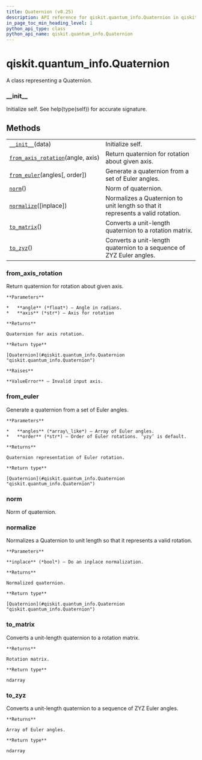 ```yaml
---
title: Quaternion (v0.25)
description: API reference for qiskit.quantum_info.Quaternion in qiskit v0.25
in_page_toc_min_heading_level: 1
python_api_type: class
python_api_name: qiskit.quantum_info.Quaternion
---
```


<span id="qiskit-quantum-info-quaternion" />

# qiskit.quantum\_info.Quaternion

<Class id="qiskit.quantum_info.Quaternion" isDedicatedPage={true} github="https://github.com/qiskit/qiskit/tree/stable/0.17/qiskit/quantum_info/synthesis/quaternion.py" signature="Quaternion(data)" modifiers="class">
  A class representing a Quaternion.

  ### \_\_init\_\_

  <Function id="qiskit.quantum_info.Quaternion.__init__" signature="__init__(data)">
    Initialize self. See help(type(self)) for accurate signature.
  </Function>

  ## Methods

  |                                                                                                                                             |                                                                                |
  | ------------------------------------------------------------------------------------------------------------------------------------------- | ------------------------------------------------------------------------------ |
  | [`__init__`](#qiskit.quantum_info.Quaternion.__init__ "qiskit.quantum_info.Quaternion.__init__")(data)                                      | Initialize self.                                                               |
  | [`from_axis_rotation`](#qiskit.quantum_info.Quaternion.from_axis_rotation "qiskit.quantum_info.Quaternion.from_axis_rotation")(angle, axis) | Return quaternion for rotation about given axis.                               |
  | [`from_euler`](#qiskit.quantum_info.Quaternion.from_euler "qiskit.quantum_info.Quaternion.from_euler")(angles\[, order])                    | Generate a quaternion from a set of Euler angles.                              |
  | [`norm`](#qiskit.quantum_info.Quaternion.norm "qiskit.quantum_info.Quaternion.norm")()                                                      | Norm of quaternion.                                                            |
  | [`normalize`](#qiskit.quantum_info.Quaternion.normalize "qiskit.quantum_info.Quaternion.normalize")(\[inplace])                             | Normalizes a Quaternion to unit length so that it represents a valid rotation. |
  | [`to_matrix`](#qiskit.quantum_info.Quaternion.to_matrix "qiskit.quantum_info.Quaternion.to_matrix")()                                       | Converts a unit-length quaternion to a rotation matrix.                        |
  | [`to_zyz`](#qiskit.quantum_info.Quaternion.to_zyz "qiskit.quantum_info.Quaternion.to_zyz")()                                                | Converts a unit-length quaternion to a sequence of ZYZ Euler angles.           |

  ### from\_axis\_rotation

  <Function id="qiskit.quantum_info.Quaternion.from_axis_rotation" signature="from_axis_rotation(angle, axis)" modifiers="classmethod">
    Return quaternion for rotation about given axis.

    **Parameters**

    *   **angle** (*float*) – Angle in radians.
    *   **axis** (*str*) – Axis for rotation

    **Returns**

    Quaternion for axis rotation.

    **Return type**

    [Quaternion](#qiskit.quantum_info.Quaternion "qiskit.quantum_info.Quaternion")

    **Raises**

    **ValueError** – Invalid input axis.
  </Function>

  ### from\_euler

  <Function id="qiskit.quantum_info.Quaternion.from_euler" signature="from_euler(angles, order='yzy')" modifiers="classmethod">
    Generate a quaternion from a set of Euler angles.

    **Parameters**

    *   **angles** (*array\_like*) – Array of Euler angles.
    *   **order** (*str*) – Order of Euler rotations. ‘yzy’ is default.

    **Returns**

    Quaternion representation of Euler rotation.

    **Return type**

    [Quaternion](#qiskit.quantum_info.Quaternion "qiskit.quantum_info.Quaternion")
  </Function>

  ### norm

  <Function id="qiskit.quantum_info.Quaternion.norm" signature="norm()">
    Norm of quaternion.
  </Function>

  ### normalize

  <Function id="qiskit.quantum_info.Quaternion.normalize" signature="normalize(inplace=False)">
    Normalizes a Quaternion to unit length so that it represents a valid rotation.

    **Parameters**

    **inplace** (*bool*) – Do an inplace normalization.

    **Returns**

    Normalized quaternion.

    **Return type**

    [Quaternion](#qiskit.quantum_info.Quaternion "qiskit.quantum_info.Quaternion")
  </Function>

  ### to\_matrix

  <Function id="qiskit.quantum_info.Quaternion.to_matrix" signature="to_matrix()">
    Converts a unit-length quaternion to a rotation matrix.

    **Returns**

    Rotation matrix.

    **Return type**

    ndarray
  </Function>

  ### to\_zyz

  <Function id="qiskit.quantum_info.Quaternion.to_zyz" signature="to_zyz()">
    Converts a unit-length quaternion to a sequence of ZYZ Euler angles.

    **Returns**

    Array of Euler angles.

    **Return type**

    ndarray
  </Function>
</Class>

